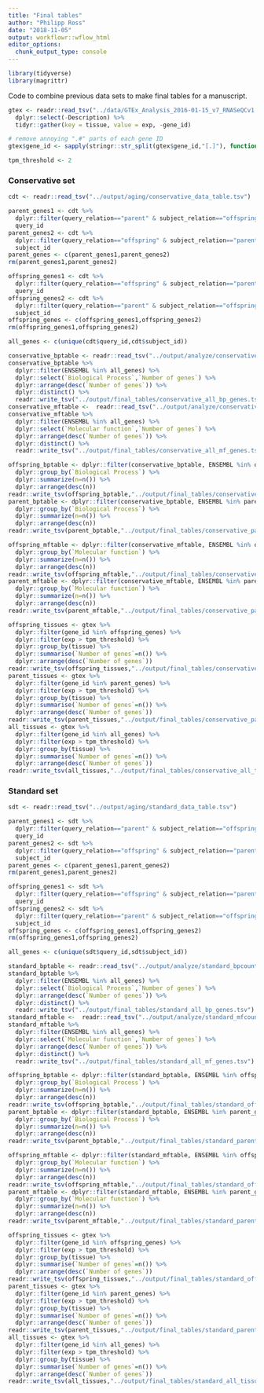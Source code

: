 ```yaml
---
title: "Final tables"
author: "Philipp Ross"
date: "2018-11-05"
output: workflowr::wflow_html
editor_options: 
  chunk_output_type: console
---
```


```r
library(tidyverse)
library(magrittr)
```

Code to combine previous data sets to make final tables for a manuscript.

```r
gtex <- readr::read_tsv("../data/GTEx_Analysis_2016-01-15_v7_RNASeQCv1.1.8_gene_median_tpm.gct",skip=2,col_names=T) %>%
  dplyr::select(-Description) %>%
  tidyr::gather(key = tissue, value = exp, -gene_id)

# remove annoying ".#" parts of each gene ID
gtex$gene_id <- sapply(stringr::str_split(gtex$gene_id,"[.]"), function(x) {x[1]})

tpm_threshold <- 2
```

### Conservative set

```r
cdt <- readr::read_tsv("../output/aging/conservative_data_table.tsv")

parent_genes1 <- cdt %>%
  dplyr::filter(query_relation=="parent" & subject_relation=="offspring") %$%
  query_id
parent_genes2 <- cdt %>%
  dplyr::filter(query_relation=="offspring" & subject_relation=="parent") %$%
  subject_id
parent_genes <- c(parent_genes1,parent_genes2)
rm(parent_genes1,parent_genes2)

offspring_genes1 <- cdt %>%
  dplyr::filter(query_relation=="offspring" & subject_relation=="parent") %$%
  query_id
offspring_genes2 <- cdt %>%
  dplyr::filter(query_relation=="parent" & subject_relation=="offspring") %$%
  subject_id
offspring_genes <- c(offspring_genes1,offspring_genes2)
rm(offspring_genes1,offspring_genes2)

all_genes <- c(unique(cdt$query_id,cdt$subject_id))

conservative_bptable <- readr::read_tsv("../output/analyze/conservative_bpcount_table.tsv")
conservative_bptable %>%
  dplyr::filter(ENSEMBL %in% all_genes) %>%
  dplyr::select(`Biological Process`,`Number of genes`) %>%
  dplyr::arrange(desc(`Number of genes`)) %>%
  dplyr::distinct() %>%
  readr::write_tsv("../output/final_tables/conservative_all_bp_genes.tsv")
conservative_mftable <-  readr::read_tsv("../output/analyze/conservative_mfcount_table.tsv")
conservative_mftable %>%
  dplyr::filter(ENSEMBL %in% all_genes) %>%
  dplyr::select(`Molecular function`,`Number of genes`) %>%
  dplyr::arrange(desc(`Number of genes`)) %>%
  dplyr::distinct() %>%
  readr::write_tsv("../output/final_tables/conservative_all_mf_genes.tsv")

offspring_bptable <- dplyr::filter(conservative_bptable, ENSEMBL %in% offspring_genes) %>%
  dplyr::group_by(`Biological Process`) %>%
  dplyr::summarize(n=n()) %>%
  dplyr::arrange(desc(n))
readr::write_tsv(offspring_bptable,"../output/final_tables/conservative_offspring_bptable.tsv")
parent_bptable <- dplyr::filter(conservative_bptable, ENSEMBL %in% parent_genes) %>%
  dplyr::group_by(`Biological Process`) %>%
  dplyr::summarize(n=n()) %>%
  dplyr::arrange(desc(n))
readr::write_tsv(parent_bptable,"../output/final_tables/conservative_parent_bptable.tsv")

offspring_mftable <- dplyr::filter(conservative_mftable, ENSEMBL %in% offspring_genes) %>%
  dplyr::group_by(`Molecular function`) %>%
  dplyr::summarize(n=n()) %>%
  dplyr::arrange(desc(n))
readr::write_tsv(offspring_mftable,"../output/final_tables/conservative_offspring_mftable.tsv")
parent_mftable <- dplyr::filter(conservative_mftable, ENSEMBL %in% parent_genes) %>%
  dplyr::group_by(`Molecular function`) %>%
  dplyr::summarize(n=n()) %>%
  dplyr::arrange(desc(n))
readr::write_tsv(parent_mftable,"../output/final_tables/conservative_parent_mftable.tsv")

offspring_tissues <- gtex %>%
  dplyr::filter(gene_id %in% offspring_genes) %>%
  dplyr::filter(exp > tpm_threshold) %>%
  dplyr::group_by(tissue) %>%
  dplyr::summarise(`Number of genes`=n()) %>%
  dplyr::arrange(desc(`Number of genes`))
readr::write_tsv(offspring_tissues,"../output/final_tables/conservative_offspring_tissues.tsv")
parent_tissues <- gtex %>%
  dplyr::filter(gene_id %in% parent_genes) %>%
  dplyr::filter(exp > tpm_threshold) %>%
  dplyr::group_by(tissue) %>%
  dplyr::summarise(`Number of genes`=n()) %>%
  dplyr::arrange(desc(`Number of genes`))
readr::write_tsv(parent_tissues,"../output/final_tables/conservative_parent_tissues.tsv")
all_tissues <- gtex %>%
  dplyr::filter(gene_id %in% all_genes) %>%
  dplyr::filter(exp > tpm_threshold) %>%
  dplyr::group_by(tissue) %>%
  dplyr::summarise(`Number of genes`=n()) %>%
  dplyr::arrange(desc(`Number of genes`))
readr::write_tsv(all_tissues,"../output/final_tables/conservative_all_tissues.tsv")
```

### Standard set

```r
sdt <- readr::read_tsv("../output/aging/standard_data_table.tsv")

parent_genes1 <- sdt %>%
  dplyr::filter(query_relation=="parent" & subject_relation=="offspring") %$%
  query_id
parent_genes2 <- sdt %>%
  dplyr::filter(query_relation=="offspring" & subject_relation=="parent") %$%
  subject_id
parent_genes <- c(parent_genes1,parent_genes2)
rm(parent_genes1,parent_genes2)

offspring_genes1 <- sdt %>%
  dplyr::filter(query_relation=="offspring" & subject_relation=="parent") %$%
  query_id
offspring_genes2 <- sdt %>%
  dplyr::filter(query_relation=="parent" & subject_relation=="offspring") %$%
  subject_id
offspring_genes <- c(offspring_genes1,offspring_genes2)
rm(offspring_genes1,offspring_genes2)

all_genes <- c(unique(sdt$query_id,sdt$subject_id))

standard_bptable <- readr::read_tsv("../output/analyze/standard_bpcount_table.tsv")
standard_bptable %>%
  dplyr::filter(ENSEMBL %in% all_genes) %>%
  dplyr::select(`Biological Process`,`Number of genes`) %>%
  dplyr::arrange(desc(`Number of genes`)) %>%
  dplyr::distinct() %>%
  readr::write_tsv("../output/final_tables/standard_all_bp_genes.tsv")
standard_mftable <-  readr::read_tsv("../output/analyze/standard_mfcount_table.tsv")
standard_mftable %>%
  dplyr::filter(ENSEMBL %in% all_genes) %>%
  dplyr::select(`Molecular function`,`Number of genes`) %>%
  dplyr::arrange(desc(`Number of genes`)) %>%
  dplyr::distinct() %>%
  readr::write_tsv("../output/final_tables/standard_all_mf_genes.tsv")

offspring_bptable <- dplyr::filter(standard_bptable, ENSEMBL %in% offspring_genes) %>%
  dplyr::group_by(`Biological Process`) %>%
  dplyr::summarize(n=n()) %>%
  dplyr::arrange(desc(n))
readr::write_tsv(offspring_bptable,"../output/final_tables/standard_offspring_bptable.tsv")
parent_bptable <- dplyr::filter(standard_bptable, ENSEMBL %in% parent_genes) %>%
  dplyr::group_by(`Biological Process`) %>%
  dplyr::summarize(n=n()) %>%
  dplyr::arrange(desc(n))
readr::write_tsv(parent_bptable,"../output/final_tables/standard_parent_bptable.tsv")

offspring_mftable <- dplyr::filter(standard_mftable, ENSEMBL %in% offspring_genes) %>%
  dplyr::group_by(`Molecular function`) %>%
  dplyr::summarize(n=n()) %>%
  dplyr::arrange(desc(n))
readr::write_tsv(offspring_mftable,"../output/final_tables/standard_offspring_mftable.tsv")
parent_mftable <- dplyr::filter(standard_mftable, ENSEMBL %in% parent_genes) %>%
  dplyr::group_by(`Molecular function`) %>%
  dplyr::summarize(n=n()) %>%
  dplyr::arrange(desc(n))
readr::write_tsv(parent_mftable,"../output/final_tables/standard_parent_mftable.tsv")

offspring_tissues <- gtex %>%
  dplyr::filter(gene_id %in% offspring_genes) %>%
  dplyr::filter(exp > tpm_threshold) %>%
  dplyr::group_by(tissue) %>%
  dplyr::summarise(`Number of genes`=n()) %>%
  dplyr::arrange(desc(`Number of genes`))
readr::write_tsv(offspring_tissues,"../output/final_tables/standard_offspring_tissues.tsv")
parent_tissues <- gtex %>%
  dplyr::filter(gene_id %in% parent_genes) %>%
  dplyr::filter(exp > tpm_threshold) %>%
  dplyr::group_by(tissue) %>%
  dplyr::summarise(`Number of genes`=n()) %>%
  dplyr::arrange(desc(`Number of genes`))
readr::write_tsv(parent_tissues,"../output/final_tables/standard_parent_tissues.tsv")
all_tissues <- gtex %>%
  dplyr::filter(gene_id %in% all_genes) %>%
  dplyr::filter(exp > tpm_threshold) %>%
  dplyr::group_by(tissue) %>%
  dplyr::summarise(`Number of genes`=n()) %>%
  dplyr::arrange(desc(`Number of genes`))
readr::write_tsv(all_tissues,"../output/final_tables/standard_all_tissues.tsv")
```
